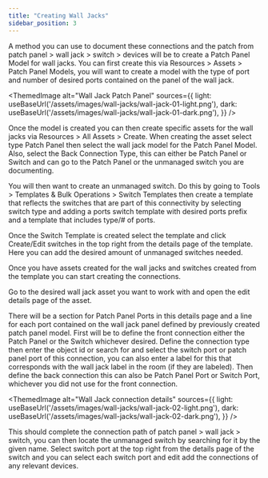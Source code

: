 ```yaml
---
title: "Creating Wall Jacks"
sidebar_position: 3
---
```



A method you can use to document these connections and the patch from patch panel > wall jack > switch > devices will be to create a Patch Panel Model for wall jacks. You can first create this via Resources > Assets > Patch Panel Models, you will want to create a model with the type of port and number of desired ports contained on the panel of the wall jack.

<ThemedImage
  alt="Wall Jack Patch Panel"
  sources={{
    light: useBaseUrl('/assets/images/wall-jacks/wall-jack-01-light.png'),
    dark: useBaseUrl('/assets/images/wall-jacks/wall-jack-01-dark.png'),
  }}
/>

Once the model is created you can then create specific assets for the wall jacks via Resources > All Assets > Create. When creating the asset select type Patch Panel then select the wall jack model for the Patch Panel Model. Also, select the Back Connection Type, this can either be Patch Panel or Switch and can go to the Patch Panel or the unmanaged switch you are documenting.

You will then want to create an unmanaged switch. Do this by going to Tools > Templates & Bulk Operations > Switch Templates then create a template that reflects the switches that are part of this connectivity by selecting switch type and adding a ports switch template with desired ports prefix and a template that includes type/# of ports.

Once the Switch Template is created select the template and click Create/Edit switches in the top right from the details page of the template. Here you can add the desired amount of unmanaged switches needed.

Once you have assets created for the wall jacks and switches created from the template you can start creating the connections.

Go to the desired wall jack asset you want to work with and open the edit details page of the asset.

There will be a section for Patch Panel Ports in this details page and a line for each port contained on the wall jack panel defined by previously created patch panel model. First will be to define the front connection either the Patch Panel or the Switch whichever desired. Define the connection type then enter the object id or search for and select the switch port or patch panel port of this connection, you can also enter a label for this that corresponds with the wall jack label in the room (if they are labeled). Then define the back connection this can also be Patch Panel Port or Switch Port, whichever you did not use for the front connection.

<ThemedImage
  alt="Wall Jack connection details"
  sources={{
    light: useBaseUrl('/assets/images/wall-jacks/wall-jack-02-light.png'),
    dark: useBaseUrl('/assets/images/wall-jacks/wall-jack-02-dark.png'),
  }}
/>

This should complete the connection path of patch panel > wall jack > switch, you can then locate the unmanaged switch by searching for it by the given name. Select switch port at the top right from the details page of the switch and you can select each switch port and edit add the connections of any relevant devices.

